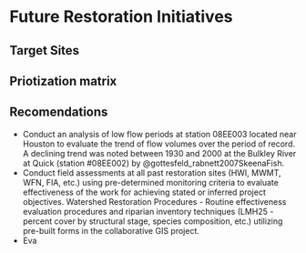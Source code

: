 # Future Restoration Initiatives

## Target Sites

## Priotization matrix

## Recomendations

  - Conduct an analysis of low flow periods at station 08EE003 located near Houston to evaluate the trend of flow volumes over the period of record.  A declining trend was noted between 1930 and 2000 at the Bulkley River at Quick (station #08EE002) by @gottesfeld_rabnett2007SkeenaFish.
  - Conduct field assessments at all past restoration sites (HWI, MWMT, WFN, FIA, etc.) using pre-determined monitoring criteria to evaluate effectiveness of the work for achieving stated or inferred project objectives. Watershed Restoration Procedures - Routine effectiveness evaluation procedures and riparian inventory techniques (LMH25 - percent cover by structural stage, species composition, etc.) utilizing pre-built forms in the collaborative GIS project.
  - Eva

